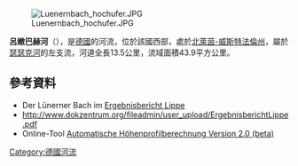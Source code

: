 {{No footnotes|time=2020-08-06T04:48:16+00:00}}
{{Coord|51.5802|N|7.7946|E|display=title}}
[[Image:Luenernbach_hochufer.JPG|right]]

'''呂嫩巴赫河'''（{{lang-de|Lünerner Bach}}），是[[德國|德國]]的河流，位於該國西部，處於[[北萊茵-威斯特法倫州|北萊茵-威斯特法倫州]]，屬於[[瑟瑟克河|瑟瑟克河]]的左支流，河道全長13.5公里，流域面積43.9平方公里。

==參考資料==
* Der Lünerner Bach im [http://www.dokzentrum.org/fileadmin/user_upload/ErgebnisberichtLippe.pdf Ergebnisbericht Lippe]{{Dead link}}
* http://www.dokzentrum.org/fileadmin/user_upload/ErgebnisberichtLippe.pdf{{Dead link}}
* Online-Tool [http://geo.ebp.ch/gelaendeprofil/ Automatische Höhenprofilberechnung Version 2.0 (beta)]{{Wayback|url=http://geo.ebp.ch/gelaendeprofil/ |date=20190713081556 }}

{{Germany-geo-stub}}
[[Category:德國河流|Category:德國河流]]